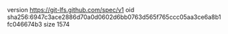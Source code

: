 version https://git-lfs.github.com/spec/v1
oid sha256:6947c3ace2886d70a0d0602d6bb0763d565f765ccc05aa3ce6a8b1fc046674b3
size 1574

